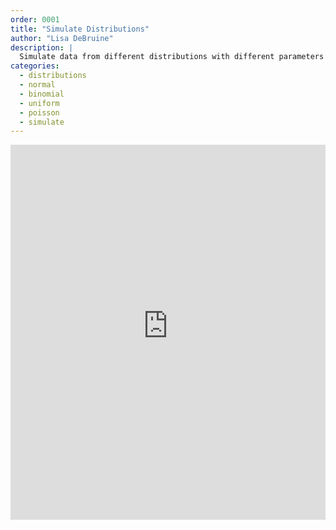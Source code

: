 ```yaml
---
order: 0001
title: "Simulate Distributions"
author: "Lisa DeBruine"
description: |
  Simulate data from different distributions with different parameters
categories:
  - distributions
  - normal
  - binomial
  - uniform
  - poisson
  - simulate
---
```

<!--
demo for embedding a shiny app
-->

<iframe height="600" width="100%" frameborder="no" src="https://rstudio-connect.psy.gla.ac.uk/simulate/"> </iframe>

